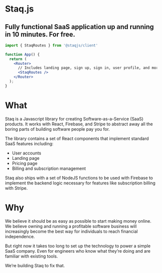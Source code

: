 # Staq.js

## Fully functional SaaS application up and running in 10 minutes. For free.

```jsx
import { StaqRoutes } from '@staqjs/client'
   
function App() {
  return (
    <Router>
      // Includes landing page, sign up, sign in, user profile, and more!
      <StaqRoutes />
    </Router>
  );
}
```

# What

Staq is a Javascript library for creating Software-as-a-Service (SaaS) products. It works with React, Firebase, and Stripe to abstract away all the boring parts of building software people pay you for.

The library contains a set of React components that implement standard SaaS features including:

- User accounts
- Landing page
- Pricing page
- Billing and subscription management

Staq also ships with a set of NodeJS functions to be used with Firebase to implement the backend logic necessary for features like subscription billing with Stripe.

# Why

We believe it should be as easy as possible to start making money online. We believe owning and running a profitable software business will increasingly become the best way for individuals to reach financial independence.

But right now it takes too long to set up the technology to power a simple SaaS company. Even for engineers who know what they’re doing and are familiar with existing tools.

We’re building Staq to fix that.